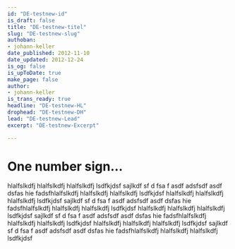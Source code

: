 ```yaml
---
id: "DE-testnew-id"
is_draft: false
title: "DE-testnew-titel"
slug: "DE-testnew-slug"
authoban:
- johann-keller
date_published: 2012-11-10
date_updated: 2012-12-24
is_og: false
is_upToDate: true
make_page: false
author:
- johann-keller
is_trans_ready: true
headline: "DE-testnew-HL"
drophead: "DE-testnew-DH"
lead: "DE-testnew-Lead"
excerpt: "DE-testnew-Excerpt"

---
```


# One number sign…

hlalfslkdfj hlalfslkdfj hlalfslkdfj lsdfkjdsf sajlkdf sf d fsa f asdf adsfsdf asdf dsfas hie
fadsfhlalfslkdfj hlalfslkdfj hlalfslkdfj lsdfkjdsf
hlalfslkdfj hlalfslkdfj hlalfslkdfj lsdfkjdsf sajlkdf sf d fsa f asdf adsfsdf asdf dsfas hie
fadsfhlalfslkdfj hlalfslkdfj hlalfslkdfj lsdfkjdsf
hlalfslkdfj hlalfslkdfj hlalfslkdfj lsdfkjdsf sajlkdf sf d fsa f asdf adsfsdf asdf dsfas hie
fadsfhlalfslkdfj hlalfslkdfj hlalfslkdfj lsdfkjdsf
hlalfslkdfj hlalfslkdfj hlalfslkdfj lsdfkjdsf sajlkdf sf d fsa f asdf adsfsdf asdf dsfas hie
fadsfhlalfslkdfj hlalfslkdfj hlalfslkdfj lsdfkjdsf